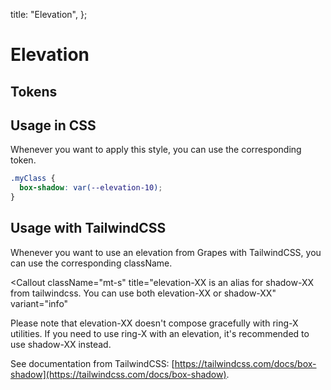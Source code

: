 
  title: "Elevation",
};

# Elevation

## Tokens

<ElevationTokens />

## Usage in CSS

Whenever you want to apply this style, you can use the corresponding token.

```css
.myClass {
  box-shadow: var(--elevation-10);
}
```

## Usage with TailwindCSS

Whenever you want to use an elevation from Grapes with TailwindCSS, you can use the corresponding className.

<ElevationTailwind />

<Callout
  className="mt-s"
  title="elevation-XX is an alias for shadow-XX from tailwindcss. You can use both elevation-XX or shadow-XX"
  variant="info"
>
  Please note that elevation-XX doesn't compose gracefully with ring-X
  utilities. If you need to use ring-X with an elevation, it's recommended to
  use shadow-XX instead.
</Callout>

See documentation from TailwindCSS: [https://tailwindcss.com/docs/box-shadow](https://tailwindcss.com/docs/box-shadow).
